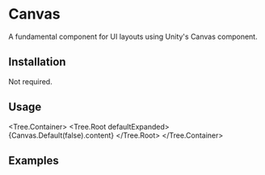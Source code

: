 
# Canvas

A fundamental component for UI layouts using Unity's Canvas component.

<ComponentsTabs component={Canvas.Default()} />

## Installation

Not required.

## Usage

<Tree.Container>
  <Tree.Root defaultExpanded>
      {Canvas.Default(false).content}
  </Tree.Root>
</Tree.Container>

## Examples

<ComponentsTabs component={Canvas.Default()} />

